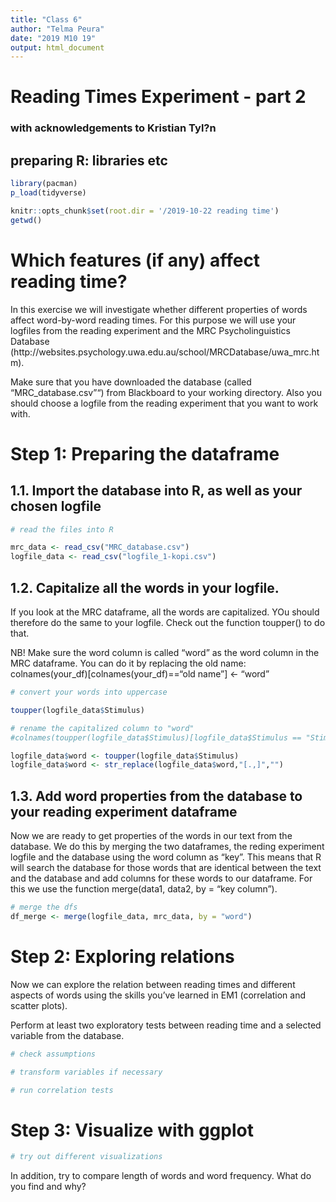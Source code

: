 ```yaml
---
title: "Class 6"
author: "Telma Peura"
date: "2019 M10 19"
output: html_document
---
```


# Reading Times Experiment - part 2
### with acknowledgements to Kristian Tyl?n

## preparing R: libraries etc
```r
library(pacman)
p_load(tidyverse)

knitr::opts_chunk$set(root.dir = '/2019-10-22 reading time')
getwd()

```

# Which features (if any) affect reading time?

In this exercise we will investigate whether different properties of words  affect word-by-word reading times. For this purpose we will use your logfiles from the reading experiment and the MRC Psycholinguistics Database (http://websites.psychology.uwa.edu.au/school/MRCDatabase/uwa_mrc.htm). 


Make sure that you have downloaded the database (called "MRC_database.csv"") from Blackboard to your working directory. Also you should choose a logfile from the reading experiment that you want to work with.

# Step 1: Preparing the dataframe

## 1.1. Import the database into R, as well as your chosen logfile
```r
# read the files into R

mrc_data <- read_csv("MRC_database.csv")
logfile_data <- read_csv("logfile_1-kopi.csv")
```

## 1.2. Capitalize all the words in your logfile. 

If you look at the MRC dataframe, all the words are capitalized. YOu should therefore do the same to your logfile. Check out the function toupper() to do that.

NB! Make sure the word column is called "word" as the word column in the MRC dataframe. You can do it by replacing the old name: 
colnames(your_df)[colnames(your_df)=="old name"] <- "word"

```r
# convert your words into uppercase

toupper(logfile_data$Stimulus)

# rename the capitalized column to "word"
#colnames(toupper(logfile_data$Stimulus)[logfile_data$Stimulus == "Stimulus"] <- "word" 

logfile_data$word <- toupper(logfile_data$Stimulus)
logfile_data$word <- str_replace(logfile_data$word,"[.,]","")

```

## 1.3. Add word properties from the database to your reading experiment dataframe

Now we are ready to get properties of the words in our text from the database. We do this by merging the two dataframes, the reding experiment logfile and the database using the word column as "key". This means that R will search the database for those words that are identical between the text and the database and add columns for these words to our dataframe. For this we use the function merge(data1, data2, by = "key column").

```r
# merge the dfs 
df_merge <- merge(logfile_data, mrc_data, by = "word")

```

# Step 2: Exploring relations

Now we can explore the relation between reading times and different aspects of words using the skills you've learned in EM1 (correlation and scatter plots). 

Perform at least two exploratory tests between reading time and a selected variable from the database. 

```r
# check assumptions

# transform variables if necessary

# run correlation tests
```


# Step 3: Visualize with ggplot
```r
# try out different visualizations

```


In addition, try to compare length of words and word frequency. What do you find and why?

```r

```


